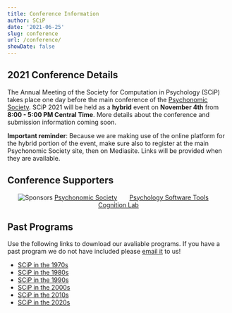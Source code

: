 ```yaml
---
title: Conference Information
author: SCiP
date: '2021-06-25'
slug: conference
url: /conference/
showDate: false
---
```


## 2021 Conference Details

The Annual Meeting of the Society for Computation in Psychology (SCiP) takes place one day before the main conference of the [Psychonomic Society](https://www.psychonomic.org/). SCiP 2021 will be held as a **hybrid** event on **November 4th** from **8:00 - 5:00 PM Central Time**. More details about the conference and submission information coming soon. 

**Important reminder**: Because we are making use of the online platform for the hybrid portion of the event, make sure also to register at the main Psychonomic Society site, then on Mediasite. Links will be provided when they are available. 

## Conference Supporters

<center>
![Sponsors](sponsors.jpg)
[Psychonomic Society](https://www.psychonomic.org/) &nbsp; &nbsp; &nbsp; 
[Psychology Software Tools](https://pstnet.com/) &nbsp; &nbsp; &nbsp; 
[Cognition Lab](https://cognitionlab.com/)
</center>

## Past Programs

Use the following links to download our avaliable programs. If you have a past program we do not have included please [email it](mailto:compinpsych@gmail.com) to us! 

- [SCiP in the 1970s](scip70.zip)
- [SCiP in the 1980s](scip80.zip)
- [SCiP in the 1990s](scip90.zip)
- [SCiP in the 2000s](scip00.zip)
- [SCiP in the 2010s](scip10.zip)
- [SCiP in the 2020s](scip20.zip)